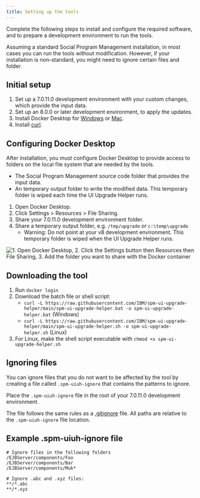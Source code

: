 ```yaml
---
title: Setting up the tools
---
```


Complete the following steps to install and configure the required software, and to prepare a development environment to run the tools. 

Assuming a standard Social Program Management installation, in most cases you can run the tools without modification. However, if your installation is non-standard, you might need to ignore certain files and folder.

## Initial setup

1. Set up a 7.0.11.0 development environment with your custom changes, which provide the input data.
2. Set up an 8.0.0 or later development environment, to apply the updates.
3. Install Docker Desktop for [Windows](https://docs.docker.com/docker-for-windows/install/) or [Mac](https://docs.docker.com/docker-for-mac/install/).
4. Install [curl](https://curl.se/download.html).

## Configuring Docker Desktop

After installation, you must configure Docker Desktop to provide access to folders on the local file system that are needed by the tools. 

- The Social Program Management source code folder that provides the input data. 
- An temporary output folder to write the modified data. This temporary folder is wiped each time the UI Upgrade Helper runs.



1. Open Docker Desktop.
2. Click Settings > Resources > File Sharing.
3. Share your 7.0.11.0 development environment folder.
4. Share a temporary output folder, e.g. `/tmp/upgrade` or `c:\temp\upgrade`
    - Warning: Do not point at your v8 development environment. This temporary folder is wiped when the UI Upgrade Helper runs.

![1. Open Docker Desktop, 2. Click the Settings button then Resources then File Sharing, 3. Add the folder you want to share with the Docker container](../../images/docker-volume-sharing.png "Docker volume sharing screenshot")

## Downloading the tool

1. Run `docker login`
2. Download the batch file or shell script:
    - `curl -L https://raw.githubusercontent.com/IBM/spm-ui-upgrade-helper/main/spm-ui-upgrade-helper.bat -o spm-ui-upgrade-helper.bat` (Windows)
    - `curl -L https://raw.githubusercontent.com/IBM/spm-ui-upgrade-helper/main/spm-ui-upgrade-helper.sh -o spm-ui-upgrade-helper.sh` (Linux)
3. For Linux, make the shell script executable with `chmod +x spm-ui-upgrade-helper.sh`


## Ignoring files

You can ignore files that you do not want to be affected by the tool by creating a file called `.spm-uiuh-ignore` that contains the patterns to ignore. 

Place the `.spm-uiuh-ignore` file in the root of your 7.0.11.0 development environment.

The file follows the same rules as a [.gitignore](http://git-scm.com/docs/gitignore) file. All paths are relative to the `.spm-uiuh-ignore` file location.

## Example .spm-uiuh-ignore file

    # Ignore files in the following folders
    /EJBServer/components/Foo
    /EJBServer/components/Bar
    /EJBServer/components/Muk*

    # Ignore .abc and .xyz files:
    **/*.abc
    **/*.xyz
